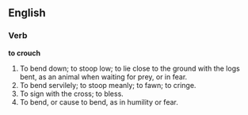 ==English==

===Verb===

'''to crouch'''

#To bend down; to stoop low; to lie close to the ground with the logs bent, as an animal when waiting for prey, or in fear.
#To bend servilely; to stoop meanly; to fawn; to cringe.
#To sign with the cross; to bless.
#To bend, or cause to bend, as in humility or fear.